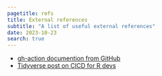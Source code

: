 ```yaml
---
pagetitle: refs
title: External references
subtitle: "A list of useful external references"
date: 2023-10-23
search: true
---
```


* [gh-action documention from GitHub](https://docs.github.com/en/actions)
* [Tidyverse post on CICD for R devs](https://www.tidyverse.org/blog/2022/06/actions-2-0-0/)

